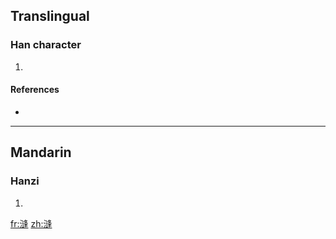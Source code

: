 ==Translingual==

===Han character===
{{Han char|rn=85|rad=水|as=11|sn=14|four=|canj=水卜竹十 (EYHJ)}}

# {{defn|Han|sort=水11}}

====References====
* {{Han ref|kx=0646.280|dkj=18162|hdz=31727.030|uh=6F28|ud=28456}}

----

==Mandarin==

===Hanzi===
{{cmn-hanzi|pin=[[féng]] ([[feng2]]), [[xuàn]] ([[xuan4]])|wg=feng<sup>2</sup>, hsüan<sup>4</sup>}}

# {{defn|Mandarin}}

[[fr:漨]]
[[zh:漨]]
